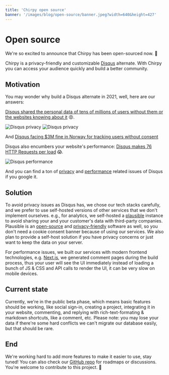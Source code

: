 ```yaml
---
title: 'Chirpy open source'
banner: '/images/blog/open-source/banner.jpeg?width=640&height=427'
---
```


# Open source

We're so excited to announce that Chirpy has been open-sourced now. 🚀

Chirpy is a privacy-friendly and customizable [Disqus](https://disqus.com) alternate. With Chirpy you can access your audience quickly and build a better community.

## Motivation

You may wonder why build a Disqus alternate in 2021, well, here are our answers:

[Disqus shared the personal data of tens of millions of users without them or the websites knowing about it](https://twitter.com/martingund/status/1207327648093003777) 😡.

![Disqus privacy](/images/blog/open-source/disqus-1.jpeg)
![Disqus privacy](/images/blog/open-source/disqus-2.jpeg)

And [Disqus facing $3M fine in Norway for tracking users without consent](https://techcrunch.com/2021/05/05/disqus-facing-3m-fine-in-norway-for-tracking-users-without-consent/)

Disqus also encumbers your website's performance: [Disqus makes 76 HTTP Requests per load](https://supunkavinda.blog/disqus) 😱.
 
![Disqus performance](/images/blog/open-source/disqus-perf.png)

 And you can find a ton of [privacy](https://www.google.com.hk/search?q=disqus+privacy&oq=disqus+privacy) and [performance](https://www.google.com.hk/search?q=disqus+performance) related issues of Disqus if you google it.

## Solution

To avoid privacy issues as Disqus has, we chose our tech stacks carefully, and we prefer to use self-hosted versions of other services that we don't implement ourselves. e.g., for analytics, we self-hosted a [plausible](https://plausible.io/) instance to avoid sharing your and your customer's data with third-party companies. Plausible is an [open-source](https://github.com/plausible/analytics/) and [privacy-friendly](https://plausible.io/privacy-focused-web-analytics) software as well, so you don't need a cookie consent banner because of using our services. We also plan to provide a self-host solution if you have privacy concerns or just want to keep the data on your server.

For performance issues, we built our services with modern frontend technologies, e.g. [Next.js](https://nextjs.org/), we generated comment pages during the build process, thus your user will see the UI immediately instead of loading a bunch of JS & CSS and API calls to render the UI, it can be very slow on mobile devices.

## Current state

Currently, we're in the public beta phase, which means basic features should be working, like social sign-in, creating a project, integrating it in your website, commenting, and replying with rich-text-formating & markdown shortcuts, like a comment, etc. Please note: you may lose your data if there're some hard conflicts we can't migrate our database easily, but that should be rare.

## End

We're working hard to add more features to make it easier to use, stay tuned! You can also check our [GitHub repo](https://github.com/devrsi0n/chirpy) for roadmaps or discussions. You're welcome to contribute to this project. 🙌

